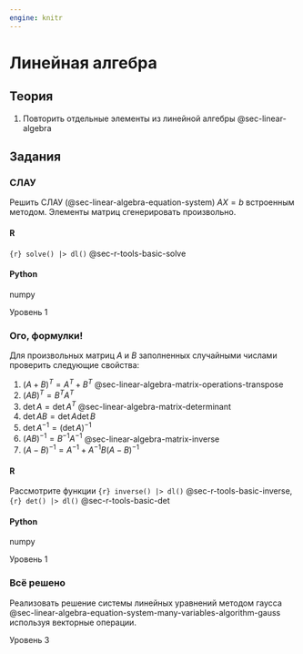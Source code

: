 ```yaml
---
engine: knitr
---
```


# Линейная алгебра {#sec-lab-linear-algebra}

## Теория

1.  Повторить отдельные элементы из линейной алгебры @sec-linear-algebra

## Задания {#sec-lab-task}

::::: {#exr-lab-linear-algebra-equation-solve-integrated}
### СЛАУ

Решить СЛАУ (@sec-linear-algebra-equation-system) $AX=b$ встроенным методом. Элементы матриц сгенерировать произвольно.

::: panel-tabset
#### R

`{r} solve() |> dl()` @sec-r-tools-basic-solve

#### Python

numpy
:::

::: {.callout-note appearance="minimal"}
Уровень 1
:::
:::::

::::: {#exr-lab-linear-algebra-formula-check}
### Ого, формулки!

Для произвольных матриц $A$ и $B$ заполненных случайными числами проверить следующие свойства:

1.  $(A+B)^T=A^T+B^T$ @sec-linear-algebra-matrix-operations-transpose
2.  $(AB)^T=B^TA^T$
3.  $\det{A}=\det{A^T}$ @sec-linear-algebra-matrix-determinant
4.  $\det{AB}=\det{A}\det{B}$
5.  $\det{A^{-1}}=(\det{A})^{-1}$
6.  $(AB)^{-1}=B^{-1}A^{-1}$ @sec-linear-algebra-matrix-inverse
7.  $(A-B)^{-1}=A^{-1}+A^{-1}B(A-B)^{-1}$

::: panel-tabset
#### R

Рассмотрите функции `{r} inverse() |> dl()` @sec-r-tools-basic-inverse, `{r} det() |> dl()` @sec-r-tools-basic-det

#### Python

numpy
:::

::: {.callout-note appearance="minimal"}
Уровень 1
:::
:::::

:::: {#exr-lab-linear-algebra-equation-solve-custom-gauss}
### Всё решено

Реализовать решение системы линейных уравнений методом гаусса @sec-linear-algebra-equation-system-many-variables-algorithm-gauss используя векторные операции.

::: {.callout-note appearance="minimal"}
Уровень 3
:::
::::

